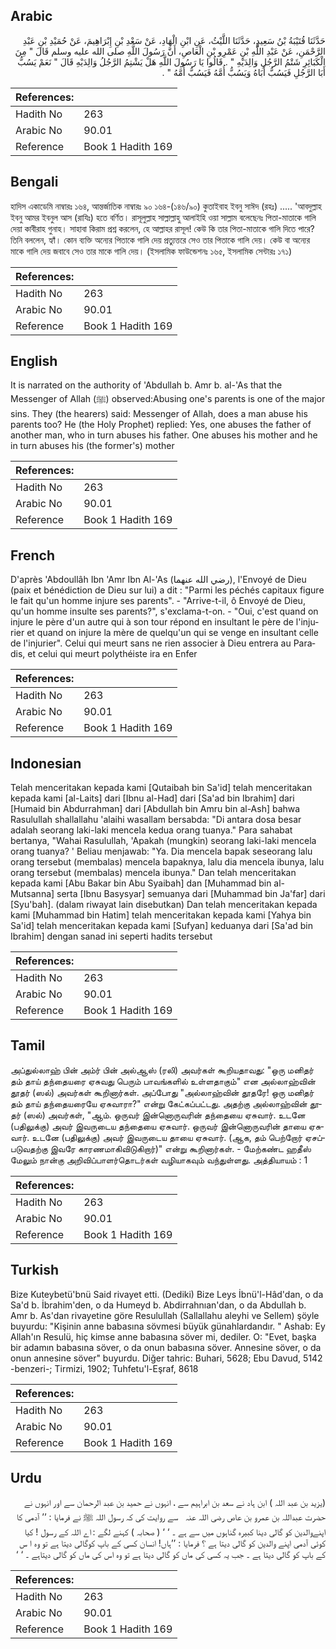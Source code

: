 ## Arabic


<div dir="rtl" lang="ar" style={{fontSize:'larger',backgroundColor:'#f8f9fa',padding:20}}>
حَدَّثَنَا قُتَيْبَةُ بْنُ سَعِيدٍ، حَدَّثَنَا اللَّيْثُ، عَنِ ابْنِ الْهَادِ، عَنْ سَعْدِ بْنِ إِبْرَاهِيمَ، عَنْ حُمَيْدِ بْنِ عَبْدِ الرَّحْمَنِ، عَنْ عَبْدِ اللَّهِ بْنِ عَمْرِو بْنِ الْعَاصِ، أَنَّ رَسُولَ اللَّهِ صلى الله عليه وسلم قَالَ ‏"‏ مِنَ الْكَبَائِرِ شَتْمُ الرَّجُلِ وَالِدَيْهِ ‏"‏ ‏.‏ قَالُوا يَا رَسُولَ اللَّهِ هَلْ يَشْتِمُ الرَّجُلُ وَالِدَيْهِ قَالَ ‏"‏ نَعَمْ يَسُبُّ أَبَا الرَّجُلِ فَيَسُبُّ أَبَاهُ وَيَسُبُّ أُمَّهُ فَيَسُبُّ أُمَّهُ ‏"‏ ‏.‏
</div>
<div style={{backgroundColor:'#f8f9fa',padding:20, marginBottom: 10}}><table> <thead> <tr> <th>References:</th> <th></th> </tr> </thead> <tbody><tr><td>Hadith No</td><td>263</td></tr><tr><td>Arabic No</td><td>90.01</td></tr><tr><td>Reference</td><td>Book 1 Hadith 169</td></tr></tbody></table></div>

## Bengali


<div dir="ltr" lang="bn" style={{fontSize:'larger',backgroundColor:'#f8f9fa',padding:20}}>
হাদিস একাডেমি নাম্বারঃ ১৬৪, আন্তর্জাতিক নাম্বারঃ ৯০ ১৬৪-(১৪৬/৯০) কুতাইবাহ ইবনু সাঈদ (রহঃ) ..... 'আবদুল্লাহ ইবনু আমর ইবনুল আস (রাযিঃ) হতে বর্ণিত। রাসূলুল্লাহ সাল্লাল্লাহু আলাইহি ওয়া সাল্লাম বলেছেনঃ পিতা-মাতাকে গালি দেয়া কাবীরাহ গুনাহ। সাহাবা কিরাম প্রশ্ন করলেন, হে আল্লাহর রাসূল! কেউ কি তার পিতা-মাতাকে গালি দিতে পারে? তিনি বললেন, হ্যাঁ। কোন ব্যক্তি অন্যের পিতাকে গালি দেয় প্রত্যুত্তরে সেও তার পিতাকে গালি দেয়। কেউ বা অন্যের মাকে গালি দেয় জবাবে সেও তার মাকে গালি দেয়। (ইসলামিক ফাউন্ডেশনঃ ১৬৫, ইসলামিক সেন্টারঃ ১৭১)
</div>
<div style={{backgroundColor:'#f8f9fa',padding:20, marginBottom: 10}}><table> <thead> <tr> <th>References:</th> <th></th> </tr> </thead> <tbody><tr><td>Hadith No</td><td>263</td></tr><tr><td>Arabic No</td><td>90.01</td></tr><tr><td>Reference</td><td>Book 1 Hadith 169</td></tr></tbody></table></div>

## English


<div dir="ltr" lang="en" style={{fontSize:'larger',backgroundColor:'#f8f9fa',padding:20}}>
It is narrated on the authority of 'Abdullah b. Amr b. al-'As that the Messenger of Allah (ﷺ) observed:Abusing one's parents is one of the major sins. They (the hearers) said: Messenger of Allah, does a man abuse his parents too? He (the Holy Prophet) replied: Yes, one abuses the father of another man, who in turn abuses his father. One abuses his mother and he in turn abuses his (the former's) mother
</div>
<div style={{backgroundColor:'#f8f9fa',padding:20, marginBottom: 10}}><table> <thead> <tr> <th>References:</th> <th></th> </tr> </thead> <tbody><tr><td>Hadith No</td><td>263</td></tr><tr><td>Arabic No</td><td>90.01</td></tr><tr><td>Reference</td><td>Book 1 Hadith 169</td></tr></tbody></table></div>

## French


<div dir="ltr" lang="fr" style={{fontSize:'larger',backgroundColor:'#f8f9fa',padding:20}}>
D'après 'Abdoullâh Ibn 'Amr Ibn Al-'As (رضي الله عنهما), l'Envoyé de Dieu (paix et bénédiction de Dieu sur lui) a dit : "Parmi les péchés capitaux figure le fait qu'un homme injure ses parents". - "Arrive-t-il, ô Envoyé de Dieu, qu'un homme insulte ses parents?", s'exclama-t-on. - "Oui, c'est quand on injure le père d'un autre qui à son tour répond en insultant le père de l'injurier et quand on injure la mère de quelqu'un qui se venge en insultant celle de l'injurier". Celui qui meurt sans ne rien associer à Dieu entrera au Paradis, et celui qui meurt polythéiste ira en Enfer
</div>
<div style={{backgroundColor:'#f8f9fa',padding:20, marginBottom: 10}}><table> <thead> <tr> <th>References:</th> <th></th> </tr> </thead> <tbody><tr><td>Hadith No</td><td>263</td></tr><tr><td>Arabic No</td><td>90.01</td></tr><tr><td>Reference</td><td>Book 1 Hadith 169</td></tr></tbody></table></div>

## Indonesian


<div dir="ltr" lang="id" style={{fontSize:'larger',backgroundColor:'#f8f9fa',padding:20}}>
Telah menceritakan kepada kami [Qutaibah bin Sa'id] telah menceritakan kepada kami [al-Laits] dari [Ibnu al-Had] dari [Sa'ad bin Ibrahim] dari [Humaid bin Abdurrahman] dari [Abdullah bin Amru bin al-Ash] bahwa Rasulullah shallallahu 'alaihi wasallam bersabda: "Di antara dosa besar adalah seorang laki-laki mencela kedua orang tuanya." Para sahabat bertanya, "Wahai Rasulullah, 'Apakah (mungkin) seorang laki-laki mencela orang tuanya? ' Beliau menjawab: "Ya. Dia mencela bapak seseorang lalu orang tersebut (membalas) mencela bapaknya, lalu dia mencela ibunya, lalu orang tersebut (membalas) mencela ibunya." Dan telah menceritakan kepada kami [Abu Bakar bin Abu Syaibah] dan [Muhammad bin al-Mutsanna] serta [Ibnu Basysyar] semuanya dari [Muhammad bin Ja'far] dari [Syu'bah]. (dalam riwayat lain disebutkan) Dan telah menceritakan kepada kami [Muhammad bin Hatim] telah menceritakan kepada kami [Yahya bin Sa'id] telah menceritakan kepada kami [Sufyan] keduanya dari [Sa'ad bin Ibrahim] dengan sanad ini seperti hadits tersebut
</div>
<div style={{backgroundColor:'#f8f9fa',padding:20, marginBottom: 10}}><table> <thead> <tr> <th>References:</th> <th></th> </tr> </thead> <tbody><tr><td>Hadith No</td><td>263</td></tr><tr><td>Arabic No</td><td>90.01</td></tr><tr><td>Reference</td><td>Book 1 Hadith 169</td></tr></tbody></table></div>

## Tamil


<div dir="ltr" lang="ta" style={{fontSize:'larger',backgroundColor:'#f8f9fa',padding:20}}>
அப்துல்லாஹ் பின் அம்ர் பின் அல்ஆஸ் (ரலி) அவர்கள் கூறியதாவது: "ஒரு மனிதர் தம் தாய் தந்தையரை ஏசுவது பெரும் பாவங்களில் உள்ளதாகும்" என அல்லாஹ்வின் தூதர் (ஸல்) அவர்கள் கூறினார்கள். அப்போது "அல்லாஹ்வின் தூதரே! ஒரு மனிதர் தம் தாய் தந்தையரையே ஏசுவாரா?" என்று கேட்கப்பட்டது. அதற்கு அல்லாஹ்வின் தூதர் (ஸல்) அவர்கள், "ஆம். ஒருவர் இன்னொருவரின் தந்தையை ஏசுவார். உடனே (பதிலுக்கு) அவர் இவருடைய தந்தையை ஏசுவார். ஒருவர் இன்னொருவரின் தாயை ஏசுவார். உடனே (பதிலுக்கு) அவர் இவருடைய தாயை ஏசுவார். (ஆக, தம் பெற்றோர் ஏசப்படுவதற்கு இவரே காரணமாகிவிடுகிறார்)" என்று கூறினார்கள். - மேற்கண்ட ஹதீஸ் மேலும் நான்கு அறிவிப்பாளர்தொடர்கள் வழியாகவும் வந்துள்ளது. அத்தியாயம் : 1
</div>
<div style={{backgroundColor:'#f8f9fa',padding:20, marginBottom: 10}}><table> <thead> <tr> <th>References:</th> <th></th> </tr> </thead> <tbody><tr><td>Hadith No</td><td>263</td></tr><tr><td>Arabic No</td><td>90.01</td></tr><tr><td>Reference</td><td>Book 1 Hadith 169</td></tr></tbody></table></div>

## Turkish


<div dir="ltr" lang="tr" style={{fontSize:'larger',backgroundColor:'#f8f9fa',padding:20}}>
Bize Kuteybetü'bnü Said rivayet etti. (Dediki) Bize Leys İbnü'l-Hâd'dan, o da Sa'd b. İbrahim'den, o da Humeyd b. Abdirrahnıan'dan, o da Abdullah b. Amr b. As'dan rivayetine göre Resulullah (Sallallahu aleyhi ve Sellem) şöyle buyurdu: "Kişinin anne babasına sövmesi büyük günahlardandır. " Ashab: Ey Allah'ın Resulü, hiç kimse anne babasına söver mi, dediler. O: "Evet, başka bir adamın babasına söver, o da onun babasına söver. Annesine söver, o da onun annesine söver" buyurdu. Diğer tahric: Buhari, 5628; Ebu Davud, 5142 -benzeri-; Tirmizi, 1902; Tuhfetu'l-Eşraf, 8618
</div>
<div style={{backgroundColor:'#f8f9fa',padding:20, marginBottom: 10}}><table> <thead> <tr> <th>References:</th> <th></th> </tr> </thead> <tbody><tr><td>Hadith No</td><td>263</td></tr><tr><td>Arabic No</td><td>90.01</td></tr><tr><td>Reference</td><td>Book 1 Hadith 169</td></tr></tbody></table></div>

## Urdu


<div dir="rtl" lang="ur" style={{fontSize:'larger',backgroundColor:'#f8f9fa',padding:20}}>
(یزید بن عبد اللہ ) ابن ہاد نے سعد بن ابراہیم سے ، انہوں نے حمید بن عبد الرحمان سے اور انہوں نے حضرت عبداللہ بن عمرو بن عاص ‌رضی ‌اللہ ‌عنہ ‌ ‌ سے روایت کی کہ رسول اللہ ﷺ نے فرمایا : ’’ آدمی کا اپنےوالدین کو گالی دینا کبیرہ گناہوں میں سے ہے ۔ ‘ ‘ ( صحابہ ) کہنے لگے : اے اللہ کے رسول ! کیا کوئی آدمی اپنے والدین کو گالی دیتا ہے ؟ فرمایا : ’’ہاں! انسان کسی کے باپ کوگالی دیتا ہے تو وہ ا س کے باپ کو گالی دیتا ہے ۔ جب یہ کسی کی ماں کو گالی دیتا ہے تو وہ اس کی ماں کو گالی دیتاہے ۔ ‘ ‘
</div>
<div style={{backgroundColor:'#f8f9fa',padding:20, marginBottom: 10}}><table> <thead> <tr> <th>References:</th> <th></th> </tr> </thead> <tbody><tr><td>Hadith No</td><td>263</td></tr><tr><td>Arabic No</td><td>90.01</td></tr><tr><td>Reference</td><td>Book 1 Hadith 169</td></tr></tbody></table></div>